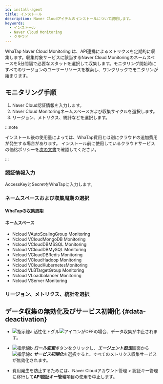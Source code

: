 ```yaml
---
id: install-agent
title: インストール
description: Naver Cloudアイテムのインストールについて説明します。
keywords:
  - インストール
  - Naver Cloud Monitoring
  - クラウド
---
```



WhaTap Naver Cloud Monitoring は、API連携によるメトリクスを定期的に収集します。収集対象サービスに該当するNaver Cloud Monitoringのネームスペースを5分間隔で必要なスタットを選択して収集します。モニタリング開始時にすべてのリージョンのユーザーリソースを検索し、ワンクリックでモニタリンが始まります。 


<Createprojectcloud />

## モニタリング手順

1. Naver Cloud認証情報を入力します。
2. Naver Cloud Monitoringネームスペースおよび収集サイクルを選択します。
3. リージョン、メトリクス、統計などを選択します。

:::note

インストール後の使用量によっては、WhaTap費用とは別にクラウドの追加費用が発生する場合があります。 インストール前に使用しているクラウドサービスの価格ポリシーを[次の文書](https://www.ncloud.com/charge/price)で確認してください。

:::

### 認証情報入力

AccessKeyとSecretをWhaTapに入力します。

<ImgLang img='whatap_ncloud_auth_dialog.png' desc='NCloud Monitoring - Authentification' />

### ネームスペースおよび収集周期の選択


<Namespacecollect />

#### WhaTapの収集周期


<Collectingperiod />

#### ネームスペース

- Ncloud VAutoScalingGroup Monitoring
- Ncloud VCloudMongoDB Monitoring
- Ncloud VCloudDBMSSQL Monitoring
- Ncloud VCloudDBMySQL Monitoring
- Ncloud VCloudDBRedis Monitoring
- Ncloud VCloudHadoop Monitoring
- Ncloud VCloudKubernetesMonitoring
- Ncloud VLBTargetGroup Monitoring
- Ncloud VLoadbalancer Monitoring
- Ncloud VServer Monitoring

### リージョン、メトリクス、統計を選択


<Regionmetricstats />

<ImgLang img='ncloud_region_dialog.png' desc='Ncloud Monitoring - ResourceGroup, Metric, Stats' />

## データ収集の無効化及びサービス初期化 {#data-deactivation}

<ImgLang img='cloud-deact.png' desc='비활성화 및 서비스 초기화 sc' />

- ![指示線a](/img/char-a.svg) 活性化トグル![アイコン](/img/ic-toggle-off.svg)がOFFの場合、データ収集が中止されます。

- ![指示線b](/img/char-b.svg) ***ロール変更***ボタンをクリックし、***エージェント設定***画面から![指示線c](/img/char-c.svg) ***サービス初期化***を選択すると、すべてのメトリクス収集サービスが無効化されます。

- 費用発生を防止するためには、Naver Cloudアカウント管理 > 認証キー管理に移行して**API認証キー管理**項目の使用を中止します。
